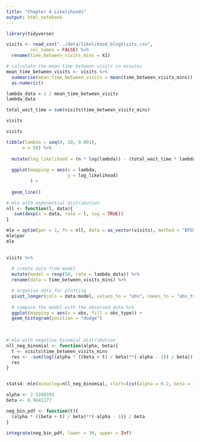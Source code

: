 ```yaml
---
title: "Chapter 4 Likelihoods"
output: html_notebook
---
```


```r
library(tidyverse)
```

```r
visits <- read_csv("../data/likelihood_blogVisits.csv",
         col_names = FALSE) %>% 
  rename(time_between_visits_mins = X1)

# calculate the mean time between visits in minutes
mean_time_between_visits <- visits %>% 
  summarise(mean_time_between_visits = mean(time_between_visits_mins)) %>% 
  as.numeric()

lambda_data = 1 / mean_time_between_visits
lambda_data

total_wait_time = sum(visits$time_between_visits_mins)

visits
```
```r

visits 

tibble(lambda = seq(0, 10, 0.001),
      n = 50) %>% 
  
  mutate(log_likelihood = (n * log(lambda)) - (total_wait_time * lambda)) %>% 
  
  ggplot(mapping = aes(x = lambda,
                       y = log_likelihood)
         ) +
  
  geom_line()
```

```r
# mle with exponential distribution
nll <- function(l, data){
  -sum(dexp(x = data, rate = l, log = TRUE))
}

mle = optim(par = 1, fn = nll, data = as_vector(visits), method = "BFGS")
mle$par
mle
           
```


```r
visits %>% 
  
  # create data from model
  mutate(model = rexp(50, rate = lambda_data)) %>% 
  rename(data = time_between_visits_mins) %>% 

  # organise data for plotting 
  pivot_longer(cols = data:model, values_to = "obs", names_to = "obs_type") %>% 
  
  # compare the model with the observed data %>% 
  ggplot(mapping = aes(x = obs, fill = obs_type)) +
  geom_histogram(position = "dodge")
  
  
```
```r
# mle with negative binomial distribution
nll_neg_binomial <- function(alpha, beta){
  t <- visits$time_between_visits_mins
  res <- -sum(log((alpha * ((beta + t) / beta)**(-alpha - 1)) / beta))
  res
}


stats4::mle(minuslog=nll_neg_binomial, start=list(alpha = 0.2, beta = 1))

```
```r
alpha <- 2.5288193 
beta <- 0.9841277

neg_bin_pdf <- function(t){
  (alpha * ((beta + t) / beta)**(-alpha - 1)) / beta
}

integrate(neg_bin_pdf, lower = 30, upper = Inf)
```



